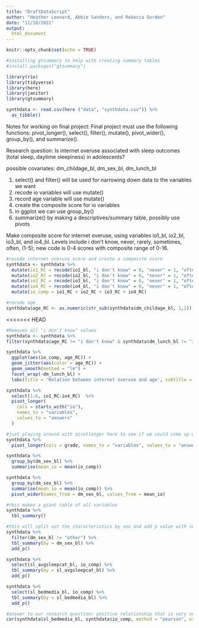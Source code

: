```yaml
---
title: "DraftDataScript"
author: "Heather Leonard, Abbie Sanders, and Rebecca Gordon" 
date: "11/18/2021"
output: 
  html_document
---
```


```r
knitr::opts_chunk$set(echo = TRUE)
```
```r
#installing gtsummary to help with creating summary tables
#install.packages("gtsummary")
```


```r
library(rio)
library(tidyverse)
library(here)
library(janitor)
library(gtsummary)

```
```r
synthdata <- read.csv(here ("data", "synthdata.csv")) %>%
  as_tibble()
```

Notes for working on final project:
Final project must use the following functions: pivot_longer(), select(), filter(), mutate(), pivot_wider(), group_by(), and summarize().

Research question: Is internet overuse associated with sleep outcomes (total sleep, daytime sleepiness) in adolescents?

possible covariates: dm_childage_bl, dm_sex_bl, dm_lunch_bl 

1. select() and filter() will be used for narrowing down data to the variables we want
2. recode io variables will use mutate()
3. record age variable will use mutate()
4. create the composite score for io variables
5. in ggplot we can use group_by()
6. summarize() by making a descriptives/summary table, possibly use pivots

Make composite score for internet overuse, using variables io1_bl, io2_bl, io3_bl, and io4_bl. Levels include i don't know, never, rarely, sometimes, often, (1-5); new code is 0-4 scores with composite range of 0-16.

```r
#recode internet overuse score and create a composite score 
synthdata <- synthdata %>%
  mutate(io1_RC = recode(io1_bl, "i don't know" = 0, "never" = 1, "often" = 2, "rarely" = 3, "sometimes" = 4))%>%
  mutate(io2_RC = recode(io2_bl, "i don't know" = 0, "never" = 1, "often" = 2, "rarely" = 3, "sometimes" = 4)) %>%
  mutate(io3_RC = recode(io3_bl, "i don't know" = 0, "never" = 1, "often" = 2, "rarely" = 3, "sometimes" = 4)) %>%
  mutate(io4_RC = recode(io4_bl, "i don't know" = 0, "never" = 1, "often" = 2, "rarely" = 3, "sometimes" = 4)) %>%
  mutate(io_comp = io1_RC + io2_RC + io3_RC + io4_RC)

#recode age
synthdata$age_RC <- as.numeric(str_sub(synthdata$dm_childage_bl, 1,2)) 

```

<<<<<<< HEAD
```r

#Removes all "i don't know" values
synthdata <- synthdata %>% 
filter(synthdata$age_RC != "i don't know" & synthdata$dm_lunch_bl != "i don't know")

synthdata %>% 
  ggplot(aes(io_comp, age_RC)) +
  geom_jitter(aes(color = age_RC)) +
  geom_smooth(method = "lm") +
  facet_wrap(~dm_lunch_bl) +
  labs(title = 'Relation between internet overuse and age', subtitle = 'Scatter plot by welfare status', x = 'Internet Overuse score', y = 'Student age', color = 'Age')
```

```r
synthdata %>%
  select(1:6, io1_RC:io4_RC)  %>%
  pivot_longer(
    cols = starts_with("io"),
    names_to = "variables",
    values_to = "answers"
  )
```


```r
#just playing around with pivotlonger here to see if we could come up with anything. it didn't work well. Need to come up with something.
synthdata %>% 
  pivot_longer(cols = grade, names_to = "variables", values_to = "answers")
```

```r
synthdata %>% 
  group_by(dm_sex_bl) %>% 
  summarise(mean_io = mean(io_comp))
```


```r
synthdata %>% 
  group_by(dm_sex_bl) %>% 
  summarise(mean_io = mean(io_comp)) %>% 
  pivot_wider(names_from = dm_sex_bl, values_from = mean_io)
```


```r
#this makes a giant table of all variables
synthdata %>% 
  tbl_summary()
```

```r
#this will split out the characteristics by sex and add p value with second line. filtered out one gender answer of "other." 
synthdata %>% 
  filter(dm_sex_bl != "other") %>% 
  tbl_summary(by = dm_sex_bl) %>% 
  add_p()
```

```r
synthdata %>% 
  select(sl_avgsleepcat_bl, io_comp) %>% 
  tbl_summary(by = sl_avgsleepcat_bl) %>% 
  add_p()
```

```r
synthdata %>% 
  select(sl_bedmedia_bl, io_comp) %>% 
  tbl_summary(by = sl_bedmedia_bl) %>% 
  add_p()
```
```r
#answer to our research question: positive relationship that is very very small
cor(synthdata$sl_bedmedia_bl, synthdata$io_comp, method = "pearson", use = "complete.obs")
```



